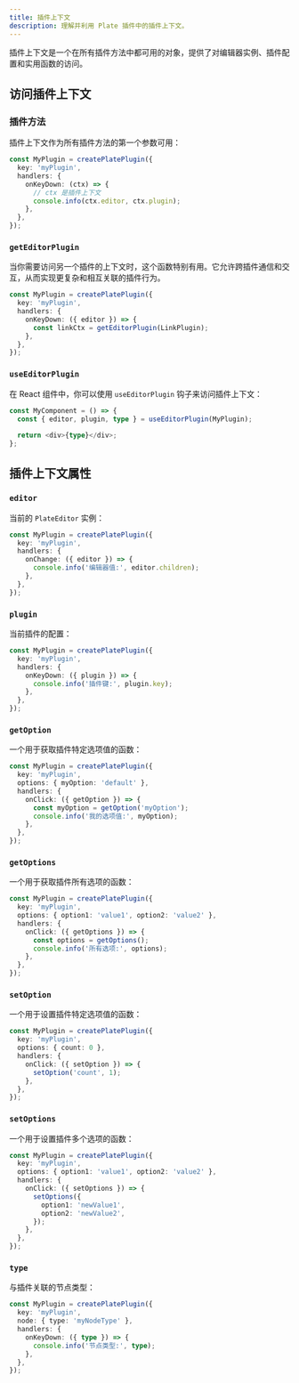 ```yaml
---
title: 插件上下文
description: 理解并利用 Plate 插件中的插件上下文。
---
```


插件上下文是一个在所有插件方法中都可用的对象，提供了对编辑器实例、插件配置和实用函数的访问。

## 访问插件上下文

### 插件方法

插件上下文作为所有插件方法的第一个参数可用：

```ts
const MyPlugin = createPlatePlugin({
  key: 'myPlugin',
  handlers: {
    onKeyDown: (ctx) => {
      // ctx 是插件上下文
      console.info(ctx.editor, ctx.plugin);
    },
  },
});
```

### `getEditorPlugin`

当你需要访问另一个插件的上下文时，这个函数特别有用。它允许跨插件通信和交互，从而实现更复杂和相互关联的插件行为。

```ts
const MyPlugin = createPlatePlugin({
  key: 'myPlugin',
  handlers: {
    onKeyDown: ({ editor }) => {
      const linkCtx = getEditorPlugin(LinkPlugin);
    },
  },
});
```

### `useEditorPlugin`

在 React 组件中，你可以使用 `useEditorPlugin` 钩子来访问插件上下文：

```ts
const MyComponent = () => {
  const { editor, plugin, type } = useEditorPlugin(MyPlugin);
  
  return <div>{type}</div>;
};
```

## 插件上下文属性

### `editor`

当前的 `PlateEditor` 实例：

```ts
const MyPlugin = createPlatePlugin({
  key: 'myPlugin',
  handlers: {
    onChange: ({ editor }) => {
      console.info('编辑器值:', editor.children);
    },
  },
});
```

### `plugin`

当前插件的配置：

```ts
const MyPlugin = createPlatePlugin({
  key: 'myPlugin',
  handlers: {
    onKeyDown: ({ plugin }) => {
      console.info('插件键:', plugin.key);
    },
  },
});
```

### `getOption`

一个用于获取插件特定选项值的函数：

```ts
const MyPlugin = createPlatePlugin({
  key: 'myPlugin',
  options: { myOption: 'default' },
  handlers: {
    onClick: ({ getOption }) => {
      const myOption = getOption('myOption');
      console.info('我的选项值:', myOption);
    },
  },
});
```

### `getOptions`

一个用于获取插件所有选项的函数：

```ts
const MyPlugin = createPlatePlugin({
  key: 'myPlugin',
  options: { option1: 'value1', option2: 'value2' },
  handlers: {
    onClick: ({ getOptions }) => {
      const options = getOptions();
      console.info('所有选项:', options);
    },
  },
});
```

### `setOption`

一个用于设置插件特定选项值的函数：

```ts
const MyPlugin = createPlatePlugin({
  key: 'myPlugin',
  options: { count: 0 },
  handlers: {
    onClick: ({ setOption }) => {
      setOption('count', 1);
    },
  },
});
```

### `setOptions`

一个用于设置插件多个选项的函数：

```ts
const MyPlugin = createPlatePlugin({
  key: 'myPlugin',
  options: { option1: 'value1', option2: 'value2' },
  handlers: {
    onClick: ({ setOptions }) => {
      setOptions({
        option1: 'newValue1',
        option2: 'newValue2',
      });
    },
  },
});
```

### `type`

与插件关联的节点类型：

```ts
const MyPlugin = createPlatePlugin({
  key: 'myPlugin',
  node: { type: 'myNodeType' },
  handlers: {
    onKeyDown: ({ type }) => {
      console.info('节点类型:', type);
    },
  },
});
```